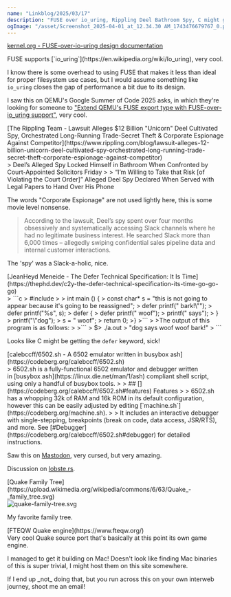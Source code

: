 ```yaml
---
name: "Linkblog/2025/03/17"
description: "FUSE over io_uring, Rippling Deel Bathroom Spy, C might get `defer`, 6502 emulator written in busybox ash, Quake Family Tree, FTEQW."
ogImage: "/asset/Screenshot_2025-04-01_at_12.34.30 AM_1743476679767_0.png"
---
```


[kernel.org - FUSE-over-io-uring design documentation](https://docs.kernel.org/filesystems/fuse-io-uring.html)

<div class="ml-[calc(1*1rem)] mb-8">
FUSE supports [`io_uring`](https://en.wikipedia.org/wiki/Io_uring), very cool.

I know there is some overhead to using FUSE that makes it less than ideal for proper filesystem use cases, but I would assume something like `io_uring` closes the gap of performance a bit due to its design.

I saw this on QEMU's Google Summer of Code 2025 asks, in which they're looking for someone to ["Extend QEMU's FUSE export type with FUSE-over-io_uring support"](https://wiki.qemu.org/Google_Summer_of_Code_2025), very cool.

</div>
[The Rippling Team - Lawsuit Alleges $12 Billion "Unicorn" Deel Cultivated Spy, Orchestrated Long-Running Trade-Secret Theft & Corporate Espionage Against Competitor](https://www.rippling.com/blog/lawsuit-alleges-12-billion-unicorn-deel-cultivated-spy-orchestrated-long-running-trade-secret-theft-corporate-espionage-against-competitor)

<div class="ml-[calc(1*1rem)] mb-8">
> Deel’s Alleged Spy Locked Himself in Bathroom When Confronted by Court-Appointed Solicitors Friday
>
> “I’m Willing to Take that Risk [of Violating the Court Order]” Alleged Deel Spy Declared When Served with Legal Papers to Hand Over His Phone

The words "Corporate Espionage" are not used lightly here, this is some movie level nonsense.

> According to the lawsuit, Deel’s spy spent over four months obsessively and systematically accessing Slack channels where he had no legitimate business interest. He searched Slack more than 6,000 times – allegedly swiping confidential sales pipeline data and internal customer interactions.

The 'spy' was a Slack-a-holic, nice.

</div>
[JeanHeyd Meneide - The Defer Technical Specification: It Is Time](https://thephd.dev/c2y-the-defer-technical-specification-its-time-go-go-go)

<div class="ml-[calc(1*1rem)] mb-8">
> ```c
> #include <stdio.h>
>
> int main () {
>	const char* s = "this is not going to appear because it's going to be reassigned";
>  defer printf(" bark!\"");
>	defer printf("%s", s);
>	defer {
>		defer printf(" woof");
>		printf(" says");
>	}
>	printf("\"dog");
>	s = " woof";
>	return 0;
>}
>```
>
>The output of this program is as follows:
>
>```
> $> ./a.out
> "dog says woof woof bark!"
> ```

Looks like C might be getting the `defer` keyword, sick!

</div>
[calebccff/6502.sh - A 6502 emulator written in busybox ash](https://codeberg.org/calebccff/6502.sh)

<div class="ml-[calc(1*1rem)] mb-8">
> 6502.sh is a fully-functional 6502 emulator and debugger written in [busybox ash](https://linux.die.net/man/1/ash) compliant shell script, using only a handful of busybox tools.
>
> ## [](https://codeberg.org/calebccff/6502.sh#features) Features
>
> 6502.sh has a whopping 32k of RAM and 16k ROM in its default configuration, however this can be easily adjusted by editing [`machine.sh`](https://codeberg.org/machine.sh).
>
> It includes an interactive debugger with single-stepping, breakpoints (break on code, data access, JSR/RTS), and more. See [#Debugger](https://codeberg.org/calebccff/6502.sh#debugger) for detailed instructions.

Saw this on [Mastodon](https://social.treehouse.systems/@cas/114171610700263367), very cursed, but very amazing.

Discussion on [lobste.rs](https://lobste.rs/s/hi8hjp/6502_emulator_written_busybox_ash).

</div>
[Quake Family Tree](https://upload.wikimedia.org/wikipedia/commons/6/63/Quake_-_family_tree.svg)

<div class="ml-[calc(1*1rem)] mb-8">
<Image src='/asset/quake-family-tree_1743473513427_0.svg' alt='quake-family-tree.svg' width={1000} height={1766} />

My favorite family tree.

</div>
[FTEQW Quake engine](https://www.fteqw.org/)

<div class="ml-[calc(1*1rem)] mb-8">
Very cool Quake source port that's basically at this point its own game engine.

I managed to get it building on Mac! Doesn't look like finding Mac binaries of this is super trivial, I might host them on this site somewhere.

<div class="ml-[calc(2*1rem)] mb-8">
If I end up _not_ doing that, but you run across this on your own interweb journey, shoot me an email!

</div>
</div>
